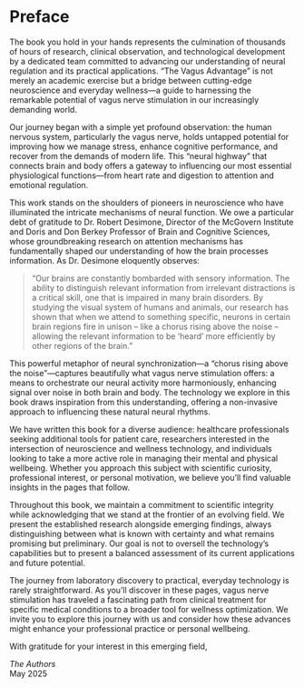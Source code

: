 
# Preface {.unnumbered}


The book you hold in your hands represents the culmination of thousands of hours of research, clinical observation, and technological development by a dedicated team committed to advancing our understanding of neural regulation and its practical applications. "The Vagus Advantage" is not merely an academic exercise but a bridge between cutting-edge neuroscience and everyday wellness—a guide to harnessing the remarkable potential of vagus nerve stimulation in our increasingly demanding world.

Our journey began with a simple yet profound observation: the human nervous system, particularly the vagus nerve, holds untapped potential for improving how we manage stress, enhance cognitive performance, and recover from the demands of modern life. This "neural highway" that connects brain and body offers a gateway to influencing our most essential physiological functions—from heart rate and digestion to attention and emotional regulation.

This work stands on the shoulders of pioneers in neuroscience who have illuminated the intricate mechanisms of neural function. We owe a particular debt of gratitude to Dr. Robert Desimone, Director of the McGovern Institute and Doris and Don Berkey Professor of Brain and Cognitive Sciences, whose groundbreaking research on attention mechanisms has fundamentally shaped our understanding of how the brain processes information. As Dr. Desimone eloquently observes:

> "Our brains are constantly bombarded with sensory information. The ability to distinguish relevant information from irrelevant distractions is a critical skill, one that is impaired in many brain disorders. By studying the visual system of humans and animals, our research has shown that when we attend to something specific, neurons in certain brain regions fire in unison – like a chorus rising above the noise – allowing the relevant information to be 'heard' more efficiently by other regions of the brain."

This powerful metaphor of neural synchronization—a "chorus rising above the noise"—captures beautifully what vagus nerve stimulation offers: a means to orchestrate our neural activity more harmoniously, enhancing signal over noise in both brain and body. The technology we explore in this book draws inspiration from this understanding, offering a non-invasive approach to influencing these natural neural rhythms.

We have written this book for a diverse audience: healthcare professionals seeking additional tools for patient care, researchers interested in the intersection of neuroscience and wellness technology, and individuals looking to take a more active role in managing their mental and physical wellbeing. Whether you approach this subject with scientific curiosity, professional interest, or personal motivation, we believe you'll find valuable insights in the pages that follow.

Throughout this book, we maintain a commitment to scientific integrity while acknowledging that we stand at the frontier of an evolving field. We present the established research alongside emerging findings, always distinguishing between what is known with certainty and what remains promising but preliminary. Our goal is not to oversell the technology's capabilities but to present a balanced assessment of its current applications and future potential.

The journey from laboratory discovery to practical, everyday technology is rarely straightforward. As you'll discover in these pages, vagus nerve stimulation has traveled a fascinating path from clinical treatment for specific medical conditions to a broader tool for wellness optimization. We invite you to explore this journey with us and consider how these advances might enhance your professional practice or personal wellbeing.

With gratitude for your interest in this emerging field,

*The Authors*  
May 2025